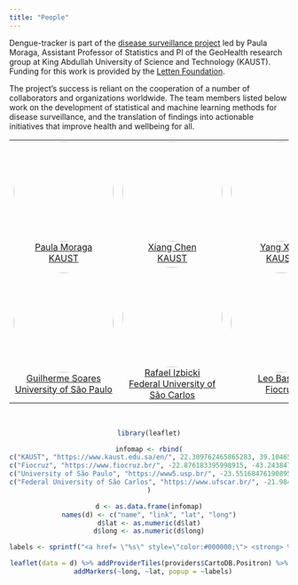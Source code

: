 ```yaml
---
title: "People"
---
```

Dengue-tracker is part of the [disease surveillance project](https://diseasesurveillance.github.io/){target="_blank"} led by Paula Moraga, Assistant Professor of Statistics and PI of the GeoHealth research group at King Abdullah University of Science and Technology (KAUST).
Funding for this work is provided by the [Letten Foundation](https://letten.foundation/){target="_blank"}.


The project's success is reliant on the cooperation of a number of collaborators and organizations worldwide.
The team members listed below work on the development of statistical and machine learning methods for disease surveillance, and the translation of findings into actionable initiatives that improve health and wellbeing for all.

<center>
<style>
#people td{
border-top:0;
border-bottom:0;
}
img{
border-radius: 50%;
width: 180px;
}
</style>

<table id="people">
<tr>
<td align="center">
<a href="https://www.paulamoraga.com/">
<img src="https://avatars.githubusercontent.com/u/25888724?v=4" alt=""/>
</a><br>
<a href="https://www.paulamoraga.com/">Paula Moraga <br> KAUST</a>
</td>
<td align="center">
<a href="https://github.com/ChenXiang1998">
<img src="https://avatars.githubusercontent.com/u/30073728?v=4" alt=""/>
</a><br>
<a href="https://github.com/ChenXiang1998">Xiang Chen <br> KAUST</a>
</td>
<td align="center">
<a href="https://github.com/YangX-Bit">
<img src="https://avatars.githubusercontent.com/u/147154922?v=4" alt=""/>
</a><br>
<a href="https://github.com/YangX-Bit">Yang Xiao <br> KAUST</a>
</td>
</tr>
<tr>
<td align="center">
<a href="https://github.com/guipsoares">
<img src="https://avatars.githubusercontent.com/u/23426955?v=4" alt=""/>
</a><br>
<a href="https://github.com/guipsoares">Guilherme Soares <br> University of São Paulo</a>
</td>
<td align="center">
<a href="http://www.rizbicki.ufscar.br/">
<img src="https://avatars.githubusercontent.com/u/10176589?v=4" alt=""/>
</a><br>
<a href="http://www.rizbicki.ufscar.br/">Rafael Izbicki <br> Federal University of São Carlos</a>
</td>
<td align="center">
<a href="https://github.com/lsbastos">
<img src="https://avatars.githubusercontent.com/u/7204818?v=4" alt=""/>
</a><br>
<a href="https://github.com/lsbastos">Leo Bastos <br> Fiocruz</a>
</td>
</tr>

</table>



<br>

<meta name="viewport" content="width=device-width, initial-scale=1.0, maximum-scale=1.0, user-scalable=no" />


```r
library(leaflet)

infomap <- rbind(
c("KAUST", "https://www.kaust.edu.sa/en/", 22.309762465865283, 39.104654804328575),
c("Fiocruz", "https://www.fiocruz.br/", -22.876183395998915, -43.24384757672307),
c("University of São Paulo", "https://www5.usp.br/", -23.55168476190895, -46.730838093337766),
c("Federal University of São Carlos", "https://www.ufscar.br/", -21.984790095827584, -47.881408353973406)
)

d <- as.data.frame(infomap)
names(d) <- c("name", "link", "lat", "long")
d$lat <- as.numeric(d$lat)
d$long <- as.numeric(d$long)

labels <- sprintf("<a href= \"%s\" style=\"color:#000000;\"> <strong> %s </strong></a>  ", d$link, d$name) %>% lapply(htmltools::HTML)

leaflet(data = d) %>% addProviderTiles(providers$CartoDB.Positron) %>%
  addMarkers(~long, ~lat, popup = ~labels)


```
</center>